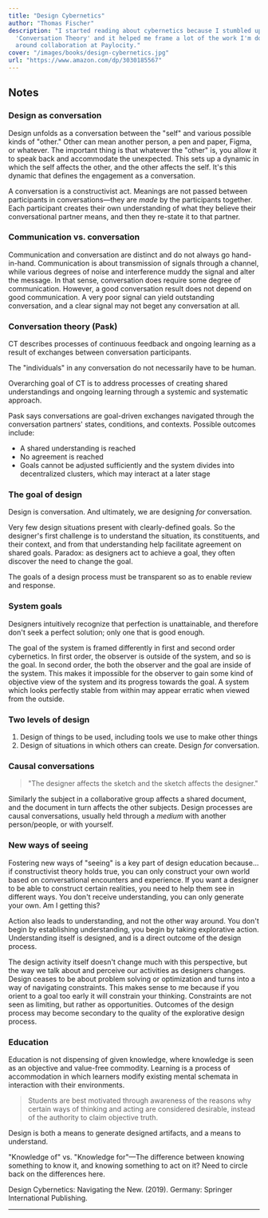 ```yaml
---
title: "Design Cybernetics"
author: "Thomas Fischer"
description: "I started reading about cybernetics because I stumbled upon Pask's
  'Conversation Theory' and it helped me frame a lot of the work I'm doing
  around collaboration at Paylocity."
cover: "/images/books/design-cybernetics.jpg"
url: "https://www.amazon.com/dp/3030185567"
---
```


## Notes

### Design as conversation

Design unfolds as a conversation between the "self" and various possible kinds of "other." Other can mean another person, a pen and paper, Figma, or whatever. The important thing is that whatever the "other" is, you allow it to speak back and accommodate the unexpected. This sets up a dynamic in which the self affects the other, and the other affects the self. It's this dynamic that defines the engagement as a conversation.

A conversation is a constructivist act. Meanings are not passed between participants in conversations—they are _made_ by the participants together. Each participant creates their own understanding of what they believe their conversational partner means, and then they re-state it to that partner.

### Communication vs. conversation

Communication and conversation are distinct and do not always go hand-in-hand. Communication is about transmission of signals through a channel, while various degrees of noise and interference muddy the signal and alter the message. In that sense, conversation does require some degree of communication. However, a good conversation result does not depend on good communication. A very poor signal can yield outstanding conversation, and a clear signal may not beget any conversation at all.

### Conversation theory (Pask)

CT describes processes of continuous feedback and ongoing learning as a result of exchanges between conversation participants.

The "individuals" in any conversation do not necessarily have to be human.

Overarching goal of CT is to address processes of creating shared understandings and ongoing learning through a systemic and systematic approach.

Pask says conversations are goal-driven exchanges navigated through the conversation partners' states, conditions, and contexts. Possible outcomes include:

- A shared understanding is reached
- No agreement is reached
- Goals cannot be adjusted sufficiently and the system divides into decentralized clusters, which may interact at a later stage

### The goal of design

Design is conversation. And ultimately, we are designing _for_ conversation.

Very few design situations present with clearly-defined goals. So the designer's first challenge is to understand the situation, its constituents, and their context, and from that understanding help facilitate agreement on shared goals. Paradox: as designers act to achieve a goal, they often discover the need to change the goal.

The goals of a design process must be transparent so as to enable review and response.

### System goals

Designers intuitively recognize that perfection is unattainable, and therefore don't seek a perfect solution; only one that is good enough.

The goal of the system is framed differently in first and second order cybernetics. In first order, the observer is outside of the system, and so is the goal. In second order, the both the observer and the goal are inside of the system. This makes it impossible for the observer to gain some kind of objective view of the system and its progress towards the goal. A system which looks perfectly stable from within may appear erratic when viewed from the outside.

### Two levels of design

1. Design of things to be used, including tools we use to make other things
2. Design of situations in which others can create. Design _for_ conversation.

### Causal conversations

<Blockquote>
  "The designer affects the sketch and the sketch affects the designer."
</Blockquote>

Similarly the subject in a collaborative group affects a shared document, and the document in turn affects the other subjects. Design processes are causal conversations, usually held through a _medium_ with another person/people, or with yourself.

### New ways of seeing

Fostering new ways of "seeing" is a key part of design education because... if constructivist theory holds true, you can only construct your own world based on conversational encounters and experience. If you want a designer to be able to construct certain realities, you need to help them see in different ways. You don't receive understanding, you can only generate your own. Am I getting this?

Action also leads to understanding, and not the other way around. You don't begin by establishing understanding, you begin by taking explorative action. Understanding itself is designed, and is a direct outcome of the design process.

The design activity itself doesn't change much with this perspective, but the way we talk about and perceive our activities as designers changes. Design ceases to be about problem solving or optimization and turns into a way of navigating constraints. This makes sense to me because if you orient to a goal too early it will constrain your thinking. Constraints are not seen as limiting, but rather as opportunities. Outcomes of the design process may become secondary to the quality of the explorative design process.

### Education

Education is not dispensing of given knowledge, where knowledge is seen as an objective and value-free commodity. Learning is a process of accommodation in which learners modify existing mental schemata in interaction with their environments.

<Blockquote>
  Students are best motivated through awareness of the reasons why certain ways
  of thinking and acting are considered desirable, instead of the authority to
  claim objective truth.
</Blockquote>

Design is both a means to generate designed artifacts, and a means to understand.

"Knowledge of" vs. "Knowledge for"—The difference between knowing something to know it, and knowing something to act on it? Need to circle back on the differences here.

<HrSection />

<Reference>
  Design Cybernetics: Navigating the New. (2019). Germany: Springer
  International Publishing.
</Reference>

---
